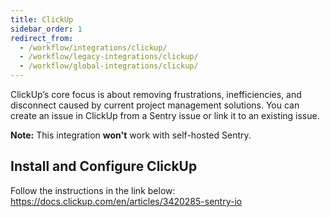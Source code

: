 ```yaml
---
title: ClickUp
sidebar_order: 1
redirect_from:
  - /workflow/integrations/clickup/
  - /workflow/legacy-integrations/clickup/
  - /workflow/global-integrations/clickup/
---
```


ClickUp’s core focus is about removing frustrations, inefficiencies, and disconnect caused by current project management solutions. You can create an issue in ClickUp from a Sentry issue or link it to an existing issue.

**Note:** This integration **won't** work with self-hosted Sentry.

## Install and Configure ClickUp

Follow the instructions in the link below:
<https://docs.clickup.com/en/articles/3420285-sentry-io>
